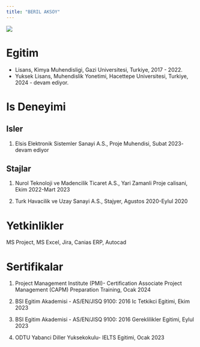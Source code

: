 ```yaml
---
title: "BERIL AKSOY"
---
```



![](/assets/images/vesikalik.jpg){fig-align="center"}

# Egitim

-   Lisans, Kimya Muhendisligi, Gazi Universitesi, Turkiye, 2017 - 2022.
-   Yuksek Lisans, Muhendislik Yonetimi, Hacettepe Universitesi, Turkiye, 2024 - devam ediyor.

# Is Deneyimi

## Isler

1.  Elsis Elektronik Sistemler Sanayi A.S., Proje Muhendisi, Subat 2023- devam ediyor


## Stajlar

1. Nurol Teknoloji ve Madencilik Ticaret A.S., Yari Zamanli Proje calisani, Ekim 2022-Mart 2023

2. Turk Havacilik ve Uzay Sanayi A.S., Stajyer, Agustos 2020-Eylul 2020


# Yetkinlikler

MS Project, MS Excel, Jira, Canias ERP, Autocad


# Sertifikalar

1. Project Management Institute (PMI)- Certification Associate Project Management (CAPM) Preparation Training, Ocak 2024

2. BSI Egitim Akademisi - AS/EN/JISQ 9100: 2016 Ic Tetkikci Egitimi, Ekim 2023

3. BSI Egitim Akademisi - AS/EN/JISQ 9100: 2016 Gereklilikler Egitimi, Eylul 2023

4. ODTU Yabanci Diller Yuksekokulu- IELTS Egitimi, Ocak 2023
